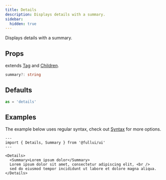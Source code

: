 ```yaml
---
title: Details
description: Displays details with a summary.
sidebar:
  hidden: true
---
```

Displays details with a summary.

## Props
extends [Tag](/utility/tag) and [Children](/utility/children).
```ts
summary?: string
```

## Defaults
```ts
as = 'details'
```

## Examples
The example below uses regular syntax, check out [Syntax](/overview/components) for more options.

```astro live
---
import { Details, Summary } from '@fullui/ui'
---

<Details>
  <Summary>Lorem ipsum dolor</Summary>
  Lorem ipsum dolor sit amet, consectetur adipiscing elit, <br />
  sed do eiusmod tempor incididunt ut labore et dolore magna aliqua.
</Details>
```
